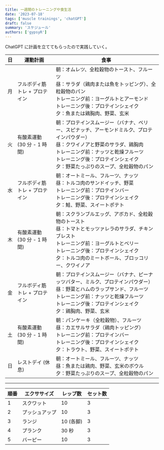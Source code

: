 ```yaml
---
title: 一週間のトレーニングや食生活
date: '2023-07-18'
tags: ['muscle trainings', 'chatGPT']
draft: false
summary: 'スケジュール'
authors: ['gypsyR']
---
```


ChatGPT に計画を立ててもらったので実践していく。

| 日  | 運動計画                      | 食事                                                                                                                                                                                                                                                           |
| --- | ----------------------------- | -------------------------------------------------------------------------------------------------------------------------------------------------------------------------------------------------------------------------------------------------------------- |
| 月  | フルボディ筋トレ + プロテイン | 朝：オムレツ、全粒穀物のトースト、フルーツ<br>昼：サラダ（鶏肉または魚をトッピング）、全粒穀物のパン<br>トレーニング前：ヨーグルトとアーモンド<br>トレーニング後：プロテインシェイク<br>夕：魚または鶏胸肉、野菜、玄米                                         |
| 火  | 有酸素運動 (30 分 - 1 時間)   | 朝：プロテインスムージー（バナナ、ベリー、スピナッチ、アーモンドミルク、プロテインパウダー）<br>昼：クワイノアと野菜のサラダ、鶏胸肉<br>トレーニング前：ナッツと乾燥フルーツ<br>トレーニング後：プロテインシェイク<br>夕：野菜たっぷりのスープ、全粒穀物のパン |
| 水  | フルボディ筋トレ + プロテイン | 朝：オートミール、フルーツ、ナッツ<br>昼：トルコ肉のサンドイッチ、野菜<br>トレーニング前：プロテインバー<br>トレーニング後：プロテインシェイク<br>夕：鮭、野菜、スイートポテト                                                                                 |
| 木  | 有酸素運動 (30 分 - 1 時間)   | 朝：スクランブルエッグ、アボカド、全粒穀物のトースト<br>昼：トマトとモッツァレラのサラダ、チキンブレスト<br>トレーニング前：ヨーグルトとベリー<br>トレーニング後：プロテインシェイク<br>夕：トルコ肉のミートボール、ブロッコリー、クワイノア                   |
| 金  | フルボディ筋トレ + プロテイン | 朝：プロテインスムージー（バナナ、ピーナッツバター、ミルク、プロテインパウダー）<br>昼：野菜とハムのラップサンド、フルーツ<br>トレーニング前：ナッツと乾燥フルーツ<br>トレーニング後：プロテインシェイク<br>夕：鶏胸肉、野菜、玄米                             |
| 土  | 有酸素運動 (30 分 - 1 時間)   | 朝：パンケーキ（全粒穀物）、フルーツ<br>昼：カエサルサラダ（鶏肉トッピング）<br>トレーニング前：プロテインバー<br>トレーニング後：プロテインシェイク<br>夕：トラウト、野菜、スイートポテト                                                                     |
| 日  | レストデイ (休息)             | 朝：オートミール、フルーツ、ナッツ<br>昼：魚または鶏肉、野菜、玄米のボウル<br>夕：野菜たっぷりのスープ、全粒穀物のパン                                                                                                                                         |

---

| 順番 | エクササイズ   | レップ数  | セット数 |
| ---- | -------------- | --------- | -------- |
| 1    | スクワット     | 10        | 3        |
| 2    | プッシュアップ | 10        | 3        |
| 3    | ランジ         | 10 (各脚) | 3        |
| 4    | プランク       | 30 秒     | 3        |
| 5    | バーピー       | 10        | 3        |
